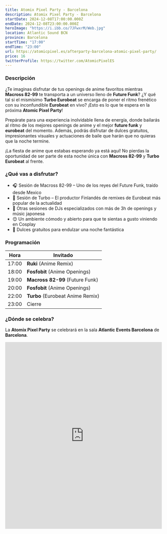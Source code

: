 ```yaml
---
title: Atomix Pixel Party - Barcelona
description: Atomix Pixel Party - Barcelona
startDate: 2024-12-08T17:00:00.000Z
endDate: 2024-12-08T23:00:00.000Z
heroImage: "https://i.ibb.co/7JFwxrM/Web.jpg"
location: Atlantic Sound BCN
province: Barcelona
startTime: "17:00"
endTime: "23:00"
url: https://atomicpixel.es/afterparty-barcelona-atomic-pixel-party/
price: 16
twitterProfile: https://twitter.com/AtomicPixelES
---
```


### Descripción

¿Te imaginas disfrutar de tus openings de anime favoritos mientras **Macross 82-99** te transporta a un universo lleno de **Future Funk**? ¿Y qué tal si el mismísimo **Turbo Eurobeat** se encarga de poner el ritmo frenético con su inconfundible **Eurobeat** en vivo? ¡Esto es lo que te espera en la próxima **Atomic Pixel Party**!

Prepárate para una experiencia inolvidable llena de energía, donde bailarás al ritmo de los mejores openings de anime y el mejor **future funk** y **eurobeat** del momento. Además, podrás disfrutar de dulces gratuitos, impresionantes visuales y actuaciones de baile que harán que no quieras que la noche termine.

¡La fiesta de anime que estabas esperando ya está aquí! No pierdas la oportunidad de ser parte de esta noche única con **Macross 82-99** y **Turbo Eurobeat** al frente.

### ¿Qué vas a disfrutar?

+ 🎧 Sesión de Macross 82-99 – Uno de los reyes del Future Funk, traído desde Mexico
+ 🚗 Sesión de Turbo – El productor Finlandés de remixes de Eurobeat más popular de la actualidad
+ 🎌 Otras sesiones de DJs especializados con más de 3h de openings y músic japonesa
+ 😊 Un ambiente cómodo y abierto para que te sientas a gusto viniendo en Cosplay
+ 🍭 Dulces gratuitos para endulzar una noche fantástica

### Programación

| Hora | Invitado |
|------|----------|
| 17:00 | **Ruki** (Anime Remix) |
| 18:00 | **Fosfobit** (Anime Openings) |
| 19:00 | **Macross 82-99** (Future Funk) |
| 20:00 | **Fosfobit** (Anime Openings) |
| 22:00 | **Turbo** (Eurobeat Anime Remix) |
| 23:00 | Cierre |

### ¿Dónde se celebra?

La **Atomix Pixel Party** se celebrará en la sala **Atlantic Events Barcelona** de **Barcelona**.

<iframe src="https://www.google.com/maps/embed?pb=!1m14!1m8!1m3!1d2994.9702572534216!2d2.1338528!3d41.3530002!3m2!1i1024!2i768!4f13.1!3m3!1m2!1s0x12a499166e65d9af%3A0x42d29ac6596e8673!2sAtlantic%20Sound%20BCN!5e0!3m2!1ses!2ses!4v1732103681627!5m2!1ses!2ses" width="100%" height="600" style="border:0;" allowfullscreen="" loading="lazy" referrerpolicy="no-referrer-when-downgrade"></iframe>
